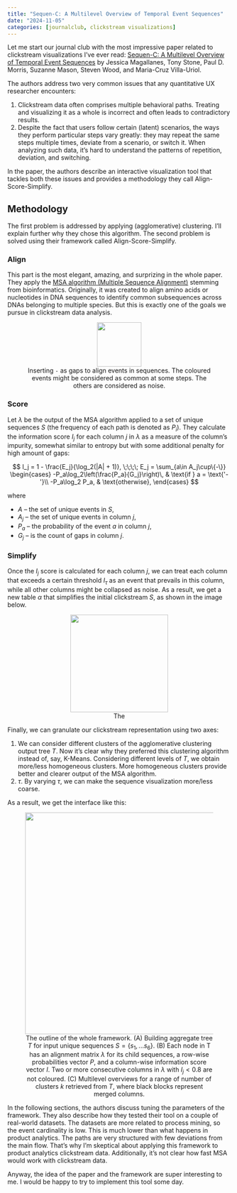 ```yaml
---
title: "Sequen-C: A Multilevel Overview of Temporal Event Sequences"
date: "2024-11-05"
categories: [journalclub, clickstream visualizations]
---
```


Let me start our journal club with the most impressive paper related to clickstream visualizations I've ever read: [Sequen-C: A Multilevel Overview of Temporal Event Sequences](https://arxiv.org/abs/2108.03043) by Jessica Magallanes, Tony Stone, Paul D. Morris, Suzanne Mason, Steven Wood, and Maria-Cruz Villa-Uriol.

The authors address two very common issues that any quantitative UX researcher encounters:

1. Clickstream data often comprises multiple behavioral paths. Treating and visualizing it as a whole is incorrect and often leads to contradictory results.
2. Despite the fact that users follow certain (latent) scenarios, the ways they perform particular steps vary greatly: they may repeat the same steps multiple times, deviate from a scenario, or switch it. When analyzing such data, it's hard to understand the patterns of repetition, deviation, and switching.

In the paper, the authors describe an interactive visualization tool that tackles both these issues and provides a methodology they call Align-Score-Simplify.

## Methodology
The first problem is addressed by applying (agglomerative) clustering. I'll explain further why they chose this algorithm. The second problem is solved using their framework called Align-Score-Simplify.

### Align
This part is the most elegant, amazing, and surprizing in the whole paper. They apply the [MSA algorithm (Multiple Sequence Alignment)](https://en.wikipedia.org/wiki/Multiple_sequence_alignment) stemming from bioinformatics. Originally, it was created to align amino acids or nucleotides in DNA sequences to identify common subsequences across DNAs belonging to multiple species. But this is exactly one of the goals we pursue in clickstream data analysis.

<figure><center>
<img src="MSA_example.png" height=100>
<figcaption>Inserting `-` as gaps to align events in sequences. The coloured events might be considered as common at some steps. The others are considered as noise.</figcaption>
</center></figure>

### Score

Let $\lambda$ be the output of the MSA algorithm applied to a set of unique sequences $S$ (the frequency of each path is denoted as $P_i$). They calculate the information score $I_j$ for each column $j$ in $\lambda$ as a measure of the column's impurity, somewhat similar to entropy but with some additional penalty for high amount of gaps:

$$
I_j = 1 - \frac{E_j}{\log_2(|A| + 1)}, \;\;\;\; E_j = \sum_{a\in A_j\cup\{-\}}
\begin{cases}
-P_a\log_2\left(\frac{P_a}{G_j}\right)\, & \text{if } a = \text{'-'}\\
-P_a\log_2 P_a, & \text{otherwise},
\end{cases}
$$

where

- $A$ -- the set of unique events in $S$,
- $A_j$ -- the set of unique events in column $j$,
- $P_a$ -- the probability of the event $a$ in column $j$,
- $G_j$ -- is the count of gaps in column $j$.

### Simplify 
Once the $I_j$ score is calculated for each column $j$, we can treat each column that exceeds a certain threshold $I_\tau$ as an event that prevails in this column, while all other columns might be collapsed as noise. As a result, we get a new table $\alpha$ that simplifies the initial clickstream $S$, as shown in the image below.

<figure><center>
<img src="simplified_clickstream.png" height=220>
<figcaption>The </figcaption>
</center></figure>

Finally, we can granulate our clickstream representation using two axes:

1. We can consider different clusters of the agglomerative clustering output tree $T$. Now it's clear why they preferred this clustering algorithm instead of, say, K-Means. Considering different levels of $T$, we obtain more/less homogeneous clusters. More homogeneous clusters provide better and clearer output of the MSA algorithm.
2. $\tau$. By varying $\tau$, we can make the sequence visualization more/less coarse.

As a result, we get the interface like this:

<figure><center>
<img src="framework_outline.png" height=500>
<figcaption>The outline of the whole framework. (A) Building aggregate tree $T$ for input unique sequences $S = \{s_1, ...s_6\}$. (B) Each node in T has an alignment matrix $\lambda$ for its child sequences, a row-wise probabilities vector $P$, and a column-wise information score vector $I$. Two or more consecutive columns in $\lambda$ with $I_j < 0.8$ are not coloured. (C) Multilevel overviews for a range of number of clusters $k$ retrieved from $T$, where black blocks represent merged columns.</figcaption>
</center></figure>

In the following sections, the authors discuss tuning the parameters of the framework. They also describe how they tested their tool on a couple of real-world datasets. The datasets are more related to process mining, so the event cardinality is low. This is much lower than what happens in product analytics. The paths are very structured with few deviations from the main flow. That's why I'm skeptical about applying this framework to product analytics clickstream data. Additionally, it's not clear how fast MSA would work with clickstream data.

Anyway, the idea of the paper and the framework are super interesting to me. I would be happy to try to implement this tool some day.
